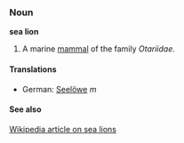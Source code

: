 ===Noun===
'''sea lion'''

# A marine [[mammal]] of the family ''Otariidae''.

====Translations====
*German: [[Seelöwe]] ''m''

====See also====
[[w:Sea lion|Wikipedia article on sea lions]]